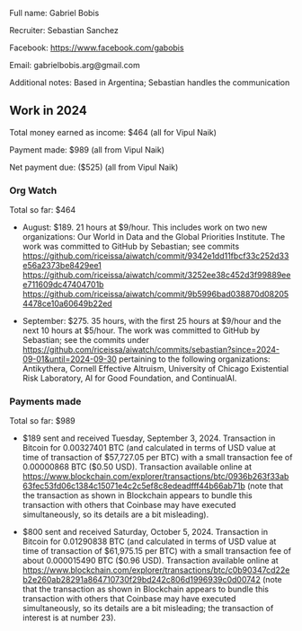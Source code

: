 Full name: Gabriel Bobis

Recruiter: Sebastian Sanchez

Facebook: https://www.facebook.com/gabobis

Email: gabrielbobis.arg@gmail.com

Additional notes: Based in Argentina; Sebastian handles the communication

==Work in 2024==

Total money earned as income: $464 (all for Vipul Naik)

Payment made: $989 (all from Vipul Naik)

Net payment due: ($525) (all from Vipul Naik)

===Org Watch===

Total so far: $464

* August: $189. 21 hours at $9/hour. This includes work on two new organizations: Our World in Data and the Global Priorities Institute. The work was committed to GitHub by Sebastian; see commits https://github.com/riceissa/aiwatch/commit/9342e1dd11fbcf33c252d33e56a2373be8429ee1 https://github.com/riceissa/aiwatch/commit/3252ee38c452d3f99889eee711609dc47404701b https://github.com/riceissa/aiwatch/commit/9b5996bad038870d082054478ce10a60649b22ed

* September: $275. 35 hours, with the first 25 hours at $9/hour and the next 10 hours at $5/hour. The work was committed to GitHub by Sebastian; see the commits under https://github.com/riceissa/aiwatch/commits/sebastian?since=2024-09-01&until=2024-09-30 pertaining to the following organizations: Antikythera, Cornell Effective Altruism, University of Chicago Existential Risk Laboratory, AI for Good Foundation, and ContinualAI.

===Payments made===

Total so far: $989

* $189 sent and received Tuesday, September 3, 2024. Transaction in Bitcoin for 0.00327401 BTC (and calculated in terms of USD value at time of transaction of $57,727.05 per BTC) with a small transaction fee of 0.00000868 BTC ($0.50 USD). Transaction available online at https://www.blockchain.com/explorer/transactions/btc/0936b263f33ab63fec53fd06c1384c15071e4c2c5ef8c8edeadfff44b66ab71b (note that the transaction as shown in Blockchain appears to bundle this transaction with others that Coinbase may have executed simultaneously, so its details are a bit misleading).

* $800 sent and received Saturday, October 5, 2024. Transaction in Bitcoin for 0.01290838 BTC (and calculated in terms of USD value at time of transaction of $61,975.15 per BTC) with a small transaction fee of about 0.000015490 BTC ($0.96 USD). Transaction available online at https://www.blockchain.com/explorer/transactions/btc/c0b90347cd22eb2e260ab28291a864710730f29bd242c806d1996939c0d00742 (note that the transaction as shown in Blockchain appears to bundle this transaction with others that Coinbase may have executed simultaneously, so its details are a bit misleading; the transaction of interest is at number 23).
